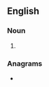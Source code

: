 {{also|hang up|hang-up}}
==English==

===Noun===
{{en-noun}}

# {{alternative spelling of|hang-up|lang=en}}

===Anagrams===
* {{anagrams|en|a=aghnpu|uphang}}